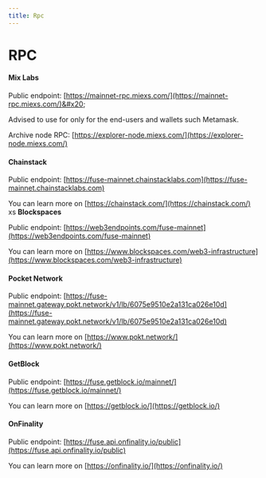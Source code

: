 ```yaml
---
title: Rpc
---
```

# RPC

#### Mix Labs

Public endpoint: [https://mainnet-rpc.miexs.com/](https://mainnet-rpc.miexs.com/)​&#x20;

Advised to use for only for the end-users and wallets such Metamask.

Archive node RPC:  [https://explorer-node.miexs.com/](https://explorer-node.miexs.com/)

#### Chainstack

Public endpoint:  [https://fuse-mainnet.chainstacklabs.com](https://fuse-mainnet.chainstacklabs.com)

You can learn more on [https://chainstack.com/](https://chainstack.com/)
xs
**Blockspaces**

Public endpoint:  [https://web3endpoints.com/fuse-mainnet](https://web3endpoints.com/fuse-mainnet)

You can learn more on [https://www.blockspaces.com/web3-infrastructure](https://www.blockspaces.com/web3-infrastructure)

#### Pocket Network

Public endpoint: [https://fuse-mainnet.gateway.pokt.network/v1/lb/6075e9510e2a131ca026e10d](https://fuse-mainnet.gateway.pokt.network/v1/lb/6075e9510e2a131ca026e10d)​

You can learn more on [https://www.pokt.network/](https://www.pokt.network/)

#### GetBlock

Public endpoint: [https://fuse.getblock.io/mainnet/](https://fuse.getblock.io/mainnet/)

You can learn more on [https://getblock.io/](https://getblock.io/)

#### OnFinality

Public endpoint: [https://fuse.api.onfinality.io/public](https://fuse.api.onfinality.io/public)

You can learn more on [https://onfinality.io/](https://onfinality.io/)
